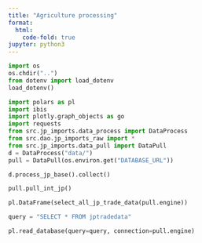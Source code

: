 ```yaml
---
title: "Agriculture processing"
format:
  html:
    code-fold: true
jupyter: python3
---
```


```python
import os
os.chdir("..")
from dotenv import load_dotenv
load_dotenv()
```

```python
import polars as pl
import ibis
import plotly.graph_objects as go
import requests
from src.jp_imports.data_process import DataProcess
from src.dao.jp_imports_raw import *
from src.jp_imports.data_pull import DataPull
d = DataProcess("data/")
pull = DataPull(os.environ.get("DATABASE_URL"))
```

```python
d.process_jp_base().collect()
```


```python
pull.pull_int_jp()
```

```python
pl.DataFrame(select_all_jp_trade_data(pull.engine))
```

```python
query = "SELECT * FROM jptradedata"

pl.read_database(query=query, connection=pull.engine)
```